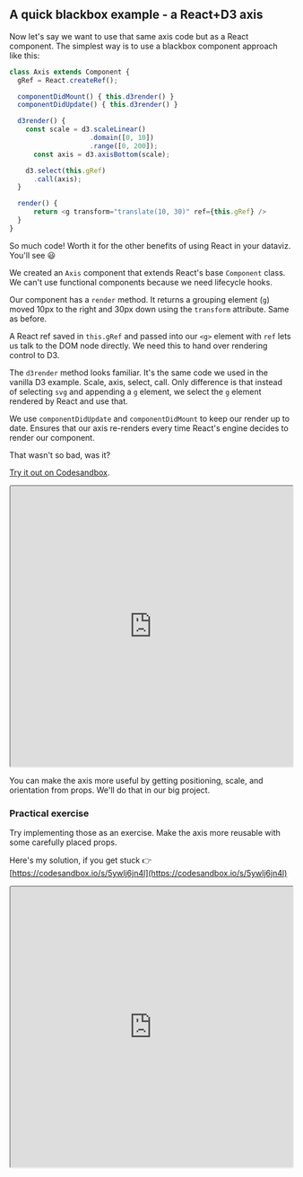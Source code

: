 ## A quick blackbox example - a React+D3 axis

Now let's say we want to use that same axis code but as a React component. The
simplest way is to use a blackbox component approach like this:

```javascript
class Axis extends Component {
  gRef = React.createRef();

  componentDidMount() { this.d3render() }
  componentDidUpdate() { this.d3render() }

  d3render() {
    const scale = d3.scaleLinear()
                    .domain([0, 10])
                    .range([0, 200]);
      const axis = d3.axisBottom(scale);

    d3.select(this.gRef)
      .call(axis);
  }

  render() {
      return <g transform="translate(10, 30)" ref={this.gRef} />
  }
}
```

So much code! Worth it for the other benefits of using React in your dataviz.
You'll see 😃

We created an `Axis` component that extends React's base `Component` class. We
can't use functional components because we need lifecycle hooks.

Our component has a `render` method. It returns a grouping element (`g`) moved
10px to the right and 30px down using the `transform` attribute. Same as
before.

A React ref saved in `this.gRef` and passed into our `<g>` element with `ref`
lets us talk to the DOM node directly. We need this to hand over rendering
control to D3.

The `d3render` method looks familiar. It's the same code we used in the vanilla
D3 example. Scale, axis, select, call. Only difference is that instead of
selecting `svg` and appending a `g` element, we select the `g` element rendered
by React and use that.

We use `componentDidUpdate` and `componentDidMount` to keep our render up to
date. Ensures that our axis re-renders every time React's engine decides to
render our component.

That wasn't so bad, was it?

[Try it out on Codesandbox](https://codesandbox.io/s/3xy2jr1y5m).

<iframe src="https://codesandbox.io/embed/3xy2jr1y5m?codemirror=1&view=split" style="width:100%; height:500px; border:open_mouth:; border-radius: 4px; overflow:hidden;" sandbox="allow-modals allow-forms allow-popups allow-scripts allow-same-origin"></iframe>

You can make the axis more useful by getting positioning, scale, and
orientation from props. We'll do that in our big project.

### Practical exercise

Try implementing those as an exercise. Make the axis more reusable with some
carefully placed props.

Here's my solution, if you get stuck 👉
[https://codesandbox.io/s/5ywlj6jn4l](https://codesandbox.io/s/5ywlj6jn4l)

<iframe src="https://codesandbox.io/embed/5ywlj6jn4l?codemirror=1&view=split" style="width:100%; height:500px; border:open_mouth:; border-radius: 4px; overflow:hidden;" sandbox="allow-modals allow-forms allow-popups allow-scripts allow-same-origin"></iframe>